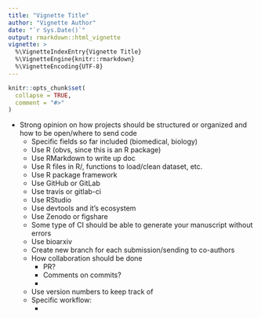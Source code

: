 ```yaml
---
title: "Vignette Title"
author: "Vignette Author"
date: "`r Sys.Date()`"
output: rmarkdown::html_vignette
vignette: >
  %\VignetteIndexEntry{Vignette Title}
  %\VignetteEngine{knitr::rmarkdown}
  %\VignetteEncoding{UTF-8}
---
```


```r
knitr::opts_chunk$set(
  collapse = TRUE,
  comment = "#>"
)
```


- Strong opinion on how projects should be structured or organized and how to be open/where to send code
    - Specific fields so far included (biomedical, biology)
    - Use R (obvs, since this is an R package)
    - Use RMarkdown to write up doc
    - Use R files in R/, functions to load/clean dataset, etc.
    - Use R package framework
    - Use GitHub or GitLab
    - Use travis or gitlab-ci
    - Use RStudio
    - Use devtools and it's ecosystem
    - Use Zenodo or figshare
    - Some type of CI should be able to generate your manuscript without errors
    - Use bioarxiv
    - Create new branch for each submission/sending to co-authors
    - How collaboration should be done
        - PR?
        - Comments on commits?
        -
    - Use version numbers to keep track of
    - Specific workflow:
        -
